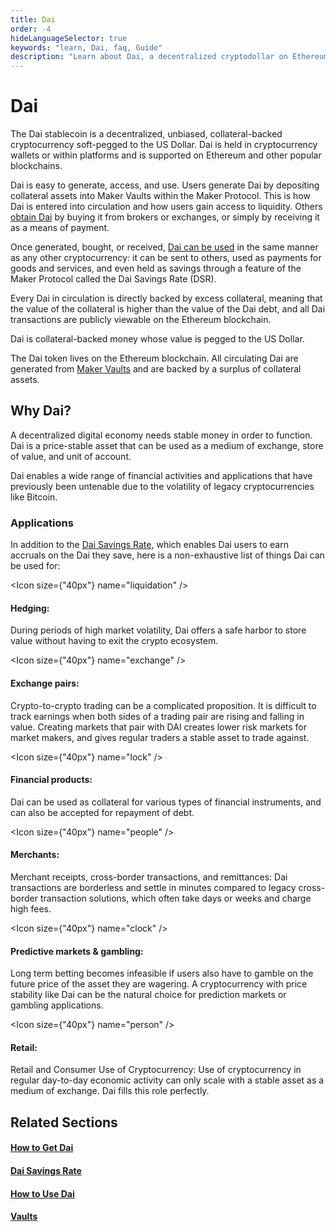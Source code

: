 ```yaml
---
title: Dai
order: -4
hideLanguageSelector: true
keywords: "learn, Dai, faq, Guide"
description: "Learn about Dai, a decentralized cryptodollar on Ethereum."
---
```


# Dai

The Dai stablecoin is a decentralized, unbiased, collateral-backed cryptocurrency soft-pegged to the US Dollar. Dai is held in cryptocurrency wallets or within platforms and is supported on Ethereum and other popular blockchains.

Dai is easy to generate, access, and use. Users generate Dai by depositing collateral assets into Maker Vaults within the Maker Protocol. This is how Dai is entered into circulation and how users gain access to liquidity. Others [obtain Dai](/learn/Dai/get-dai/) by buying it from brokers or exchanges, or simply by receiving it as a means of payment.

Once generated, bought, or received, [Dai can be used](/learn/Dai/use-dai/) in the same manner as any other cryptocurrency: it can be sent to others, used as payments for goods and services, and even held as savings through a feature of the Maker Protocol called the Dai Savings Rate (DSR).

Every Dai in circulation is directly backed by excess collateral, meaning that the value of the collateral is higher than the value of the Dai debt, and all Dai transactions are publicly viewable on the Ethereum blockchain.

Dai is collateral-backed money whose value is pegged to the US Dollar.

The Dai token lives on the Ethereum blockchain. All circulating Dai are generated from [Maker Vaults](/learn/vaults/) and are backed by a surplus of collateral assets.


## Why Dai?

A decentralized digital economy needs stable money in order to function. Dai is a price-stable asset that can be used as a medium of exchange, store of value, and unit of account.

Dai enables a wide range of financial activities and applications that have previously been untenable due to the volatility of legacy cryptocurrencies like Bitcoin.

### Applications

In addition to the [Dai Savings Rate](/learn/Dai/dsr/), which enables Dai users to earn accruals on the Dai they save, here is a non-exhaustive list of things Dai can be used for:

<Chocolate>

<Box>

<Icon size={"40px"} name="liquidation" />


#### Hedging:

During periods of high market volatility, Dai offers a safe harbor to store value without having to exit the crypto ecosystem.


</Box>

<Box>

 <Icon size={"40px"} name="exchange" />

#### Exchange pairs:

Crypto-to-crypto trading can be a complicated proposition. It is difficult to track earnings when both sides of a trading pair are rising and falling in value. Creating markets that pair with DAI creates lower risk markets for market makers, and gives regular traders a stable asset to trade against.


</Box>

<Box>

<Icon size={"40px"} name="lock" />

#### Financial products:


Dai can be used as collateral for various types of financial instruments, and can also be accepted for repayment of debt.


</Box>

</Chocolate>

<Chocolate>

<Box>

<Icon size={"40px"} name="people" />


#### Merchants:

Merchant receipts, cross-border transactions, and remittances: Dai transactions are borderless and settle in minutes compared to legacy cross-border transaction solutions, which often take days or weeks and charge high fees.


</Box>

<Box>

 <Icon size={"40px"} name="clock" />

#### Predictive markets & gambling:

 Long term betting becomes infeasible if users also have to gamble on the future price of the asset they are wagering. A cryptocurrency with price stability like Dai can be the natural choice for prediction markets or gambling applications.


</Box>

<Box>

<Icon size={"40px"} name="person" />

#### Retail:


Retail and Consumer Use of Cryptocurrency: Use of cryptocurrency in regular day-to-day economic activity can only scale with a stable asset as a medium of exchange. Dai fills this role perfectly.


</Box>

</Chocolate>



## Related Sections


#### [How to Get Dai](/learn/Dai/get-dai/)

#### [Dai Savings Rate](/learn/Dai/dsr/)

#### [How to Use Dai](/learn/Dai/use-dai/)

#### [Vaults](/learn/vaults/)

